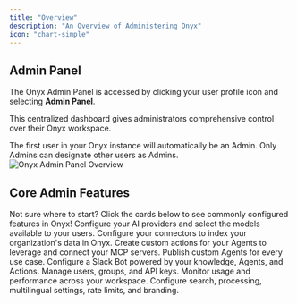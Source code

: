 ```yaml
---
title: "Overview"
description: "An Overview of Administering Onyx"
icon: "chart-simple"
---
```


## Admin Panel

The Onyx Admin Panel is accessed by clicking your user profile icon and selecting **Admin Panel**.

This centralized dashboard gives administrators comprehensive control over their Onyx workspace.

<Note>
  The first user in your Onyx instance will automatically be an Admin. Only Admins can designate other users as Admins.
</Note>

<img className="rounded-image" src="/assets/admin/admin_panel_overview.png" alt="Onyx Admin Panel Overview" />

## Core Admin Features

<Tip>
  Not sure where to start? Click the cards below to see commonly configured features in Onyx!
</Tip>

<Columns cols={2}>
  <Card title="AI Models" icon="plug" href="/admin/getting_started/ai_models">
    Configure your AI providers and select the models available to your users.
  </Card>

  <Card title="Connectors" icon="plug" href="/admin/getting_started/connectors">
    Configure your connectors to index your organization's data in Onyx.
  </Card>

  <Card title="Actions & MCP" icon="play" href="/admin/getting_started/actions">
    Create custom actions for your Agents to leverage and connect your MCP servers.
  </Card>

  <Card title="Agents" icon="robot" href="/admin/getting_started/agents">
    Publish custom Agents for every use case.
  </Card>

  <Card title="Onyx Slack Bot" icon="slack" href="/admin/getting_started/slack_bot_setup">
    Configure a Slack Bot powered by your knowledge, Agents, and Actions.
  </Card>

  <Card title="User Management" icon="users" href="/admin/user_management/users">
    Manage users, groups, and API keys.
  </Card>

  <Card title="Workspace Analytics" icon="chart-line" href="/admin/analytics/statistics">
    Monitor usage and performance across your workspace.
  </Card>

  <Card title="Advanced Configs" icon="gear" href="/admin/advanced_configs/search_configs">
    Configure search, processing, multilingual settings, rate limits, and branding.
  </Card>
</Columns>
